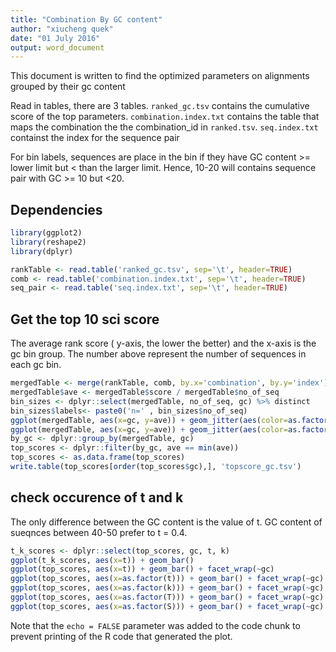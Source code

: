 ```yaml
---
title: "Combination By GC content"
author: "xiucheng quek"
date: "01 July 2016"
output: word_document
---
```


This document is written to find the optimized parameters on alignments grouped by their gc content


Read in tables, there are 3 tables. `ranked_gc.tsv` contains the cumulative score of the top parameters. `combination.index.txt` contains the table that maps the combination the the combination_id in `ranked.tsv`. `seq.index.txt` containst the index for the sequence pair

For bin labels, sequences are place in the bin if they have GC content >= lower limit but < than the larger limit. 
Hence, 10-20 will contains sequence pair with GC >= 10 but <20.

## Dependencies

```r
library(ggplot2)
library(reshape2)
library(dplyr)
```


```r
rankTable <- read.table('ranked_gc.tsv', sep='\t', header=TRUE)
comb <- read.table('combination.index.txt', sep='\t', header=TRUE)
seq_pair <- read.table('seq.index.txt', sep='\t', header=TRUE)
```


## Get the top 10 sci score


The average rank score ( y-axis, the lower the better) and the x-axis is the gc bin group. The number above represent the number of sequences in each gc bin.
```r

mergedTable <- merge(rankTable, comb, by.x='combination', by.y='index')
mergedTable$ave <- mergedTable$score / mergedTable$no_of_seq
bin_sizes <- dplyr::select(mergedTable, no_of_seq, gc) %>% distinct
bin_sizes$labels<- paste0('n=' , bin_sizes$no_of_seq)
ggplot(mergedTable, aes(x=gc, y=ave)) + geom_jitter(aes(color=as.factor(t))) + geom_text(data=bin_sizes, aes(x=gc, y=2.6, label=labels), size=3)
ggplot(mergedTable, aes(x=gc, y=ave)) + geom_jitter(aes(color=as.factor(k))) + geom_text(data=bin_sizes, aes(x=gc, y=2.6, label=labels), size=3)                                                                
by_gc <- dplyr::group_by(mergedTable, gc) 
top_scores <- dplyr::filter(by_gc, ave == min(ave))
top_scores <- as.data.frame(top_scores)
write.table(top_scores[order(top_scores$gc),], 'topscore_gc.tsv')

```

## check occurence of t and k

The only difference between the GC content is the value of t. 
GC content of sueqnces between 40-50 prefer to t = 0.4.
```r
t_k_scores <- dplyr::select(top_scores, gc, t, k)
ggplot(t_k_scores, aes(x=t)) + geom_bar()
ggplot(top_scores, aes(x=t)) + geom_bar() + facet_wrap(~gc)
ggplot(top_scores, aes(x=as.factor(t))) + geom_bar() + facet_wrap(~gc)
ggplot(top_scores, aes(x=as.factor(k))) + geom_bar() + facet_wrap(~gc)
ggplot(top_scores, aes(x=as.factor(T))) + geom_bar() + facet_wrap(~gc)
ggplot(top_scores, aes(x=as.factor(S))) + geom_bar() + facet_wrap(~gc)
```


Note that the `echo = FALSE` parameter was added to the code chunk to prevent printing of the R code that generated the plot.
